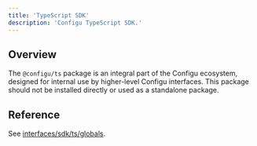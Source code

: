```yaml
---
title: 'TypeScript SDK'
description: 'Configu TypeScript SDK.'
---
```


## Overview

The `@configu/ts` package is an integral part of the Configu ecosystem, designed for internal use by higher-level Configu interfaces. This package should not be installed directly or used as a standalone package.

## Reference

See [interfaces/sdk/ts/globals](/interfaces/sdk/ts/globals).

